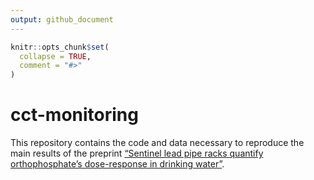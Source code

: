 ```yaml
---
output: github_document
---
```


<!-- README.md is generated from README.Rmd. Please edit that file -->

```r
knitr::opts_chunk$set(
  collapse = TRUE,
  comment = "#>"
)

```

# cct-monitoring

This repository contains the code and data necessary to reproduce the main results of the preprint ["Sentinel lead pipe racks quantify orthophosphate’s dose-response in drinking water"](https://doi.org/10.26434/chemrxiv-2023-h1459). 